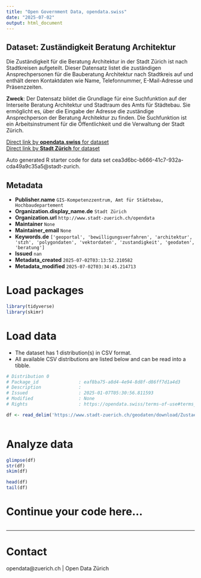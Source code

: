 ```yaml
---
title: "Open Government Data, opendata.swiss"
date: "2025-07-02"
output: html_document
---
```


## Dataset: Zuständigkeit Beratung Architektur

Die Zuständigkeit für die Beratung Architektur in der Stadt Zürich ist nach Stadtkreisen aufgeteilt. Dieser Datensatz listet die zuständigen Ansprechpersonen für die Bauberatung Architektur nach Stadtkreis auf und enthält deren Kontaktdaten wie Name, Telefonnummer, E-Mail-Adresse und Präsenzzeiten.

**Zweck**: Der Datensatz bildet die Grundlage für eine Suchfunktion auf der Interseite Beratung Architektur und Stadtraum des Amts für Städtebau. Sie ermöglicht es, über die Eingabe der Adresse die zuständige Ansprechperson der Beratung Architektur zu finden. Die Suchfunktion ist ein Arbeitsinstrument für die Öffentlichkeit und die Verwaltung der Stadt Zürich. 

[Direct link by **opendata.swiss** for dataset](https://opendata.swiss/de/dataset/zustandigkeit-beratung-architektur)<br>
[Direct link by **Stadt Zürich** for dataset](https://data.stadt-zuerich.ch/dataset/geo_zustaendigkeit_beratung_architektur)

Auto generated R starter code for data set cea3d6bc-b666-41c7-932a-cda49a9c35a5@stadt-zurich.

## Metadata

- **Publisher.name** `GIS-Kompetenzzentrum, Amt für Städtebau, Hochbaudepartement`
- **Organization.display_name.de** `Stadt Zürich`
- **Organization.url** `http://www.stadt-zuerich.ch/opendata`
- **Maintainer** `None`
- **Maintainer_email** `None`
- **Keywords.de** `['geoportal', 'bewilligungsverfahren', 'architektur', 'stzh', 'polygondaten', 'vektordaten', 'zustandigkeit', 'geodaten', 'beratung']`
- **Issued** `nan`
- **Metadata_created** `2025-07-02T03:13:52.210582`
- **Metadata_modified** `2025-07-02T03:34:45.214713`


# Load packages

```r

library(tidyverse)
library(skimr)

```

# Load data

-   The dataset has 1 distribution(s) in CSV format.
-   All available CSV distributions are listed below and can be read into a tibble.

```r

# Distribution 0
# Package_id               : eaf8ba75-a8d4-4e94-8d8f-d86ff7d1a4d3
# Description              : 
# Issued                   : 2025-01-07T05:30:56.811593
# Modified                 : None
# Rights                   : https://opendata.swiss/terms-of-use#terms_open

df <- read_delim('https://www.stadt-zuerich.ch/geodaten/download/Zustaendigkeit_Beratung_Architektur?format=10008')



```

# Analyze data

```r

glimpse(df)
str(df)
skim(df)

head(df)
tail(df)

```

# Continue your code here...

```r

```

------------------------------------------------------------------------

# Contact

opendata@zuerich.ch | Open Data Zürich
